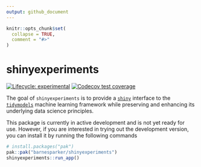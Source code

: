 ```yaml
---
output: github_document
---
```


<!-- README.md is generated from README.Rmd. Please edit that file -->

```r
knitr::opts_chunk$set(
  collapse = TRUE,
  comment = "#>"
)
```

# shinyexperiments

<!-- badges: start -->

[![Lifecycle: experimental](https://img.shields.io/badge/lifecycle-experimental-orange.svg)](https://lifecycle.r-lib.org/articles/stages.html#experimental)
[![Codecov test coverage](https://codecov.io/gh/barnesparker/shinyexperiments/branch/main/graph/badge.svg)](https://app.codecov.io/gh/barnesparker/shinyexperiments?branch=main)
<!-- badges: end -->

The goal of `shinyexperiments` is to provide a [`shiny`](https://shiny.posit.co/) interface to the [`tidymodels`](https://www.tidymodels.org/) machine learning framework while preserving and enhancing its underlying data science principles.

This package is currently in active development and is not yet ready for use. However, if you are interested in trying out the development version, you can install it by running the following commands

```r
# install.packages("pak")
pak::pak("barnesparker/shinyexperiments")
shinyexperiments::run_app()
```
